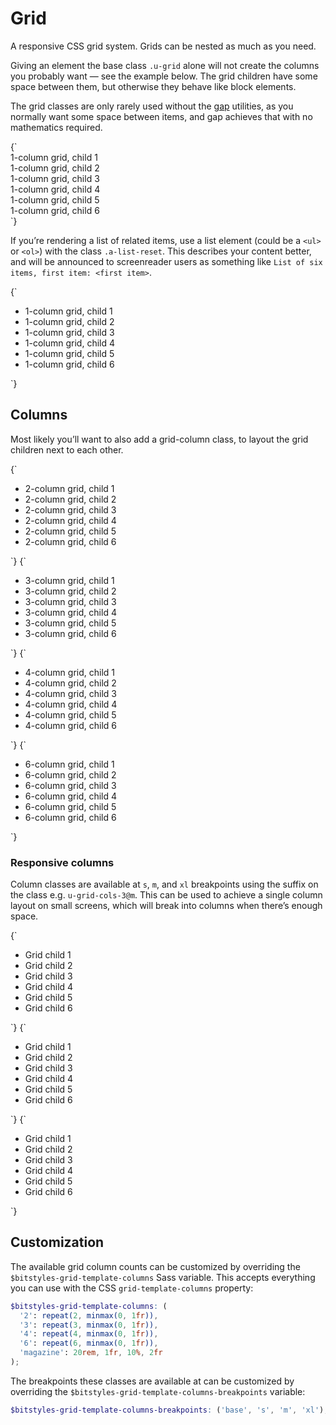 
<Meta title="Utilities/grid-cols" />

# Grid

A responsive CSS grid system. Grids can be nested as much as you need.

Giving an element the base class `.u-grid` alone will not create the columns you probably want — see the example below. The grid children have some space between them, but otherwise they behave like block elements.

The grid classes are only rarely used without the [gap](/docs/utilities-gap--u-gap-m) utilities, as you normally want some space between items, and gap achieves that with no mathematics required.

<Canvas>
  <Story name="u-grid">
    {`
      <div class="u-grid u-gap-m u-padding-m u-bg--gray-10">
        <div class="u-bg--background u-padding-m a-card">1-column grid, child 1</div>
        <div class="u-bg--background u-padding-m a-card">1-column grid, child 2</div>
        <div class="u-bg--background u-padding-m a-card">1-column grid, child 3</div>
        <div class="u-bg--background u-padding-m a-card">1-column grid, child 4</div>
        <div class="u-bg--background u-padding-m a-card">1-column grid, child 5</div>
        <div class="u-bg--background u-padding-m a-card">1-column grid, child 6</div>
      </div>
    `}
  </Story>
</Canvas>

If you’re rendering a list of related items, use a list element (could be a `<ul>` or `<ol>`) with the class `.a-list-reset`. This describes your content better, and will be announced to screenreader users as something like `List of six items, first item: <first item>`.

<Canvas>
  <Story name="u-grid (list)">
    {`
      <ul class="u-grid u-gap-m a-list-reset u-padding-m u-bg--gray-10">
        <li class="u-bg--background u-padding-m a-card">1-column grid, child 1</li>
        <li class="u-bg--background u-padding-m a-card">1-column grid, child 2</li>
        <li class="u-bg--background u-padding-m a-card">1-column grid, child 3</li>
        <li class="u-bg--background u-padding-m a-card">1-column grid, child 4</li>
        <li class="u-bg--background u-padding-m a-card">1-column grid, child 5</li>
        <li class="u-bg--background u-padding-m a-card">1-column grid, child 6</li>
      </ul>
    `}
  </Story>
</Canvas>

## Columns

Most likely you’ll want to also add a grid-column class, to layout the grid children next to each other.

<Canvas isColumn>
  <Story name="u-grid-cols-2">
    {`
      <ul class="u-grid u-gap-m u-grid-cols-2 u-padding-m u-bg--gray-10 a-list-reset">
        <li class="u-bg--background u-padding-m a-card">2-column grid, child 1</li>
        <li class="u-bg--background u-padding-m a-card">2-column grid, child 2</li>
        <li class="u-bg--background u-padding-m a-card">2-column grid, child 3</li>
        <li class="u-bg--background u-padding-m a-card">2-column grid, child 4</li>
        <li class="u-bg--background u-padding-m a-card">2-column grid, child 5</li>
        <li class="u-bg--background u-padding-m a-card">2-column grid, child 6</li>
      </ul>
    `}
  </Story>
  <Story name="u-grid-cols-3">
    {`
      <ul class="u-grid u-gap-m u-grid-cols-3 u-padding-m u-bg--gray-10 a-list-reset">
        <li class="u-bg--background u-padding-m a-card">3-column grid, child 1</li>
        <li class="u-bg--background u-padding-m a-card">3-column grid, child 2</li>
        <li class="u-bg--background u-padding-m a-card">3-column grid, child 3</li>
        <li class="u-bg--background u-padding-m a-card">3-column grid, child 4</li>
        <li class="u-bg--background u-padding-m a-card">3-column grid, child 5</li>
        <li class="u-bg--background u-padding-m a-card">3-column grid, child 6</li>
      </ul>
    `}
  </Story>
  <Story name="u-grid-cols-4">
    {`
      <ul class="u-grid u-gap-m u-grid-cols-4 u-padding-m u-bg--gray-10 a-list-reset">
        <li class="u-bg--background u-padding-m a-card">4-column grid, child 1</li>
        <li class="u-bg--background u-padding-m a-card">4-column grid, child 2</li>
        <li class="u-bg--background u-padding-m a-card">4-column grid, child 3</li>
        <li class="u-bg--background u-padding-m a-card">4-column grid, child 4</li>
        <li class="u-bg--background u-padding-m a-card">4-column grid, child 5</li>
        <li class="u-bg--background u-padding-m a-card">4-column grid, child 6</li>
      </ul>
    `}
  </Story>
  <Story name="u-grid-cols-6">
    {`
      <ul class="u-grid u-gap-m u-grid-cols-6 u-padding-m u-bg--gray-10 a-list-reset">
        <li class="u-bg--background u-padding-m a-card">6-column grid, child 1</li>
        <li class="u-bg--background u-padding-m a-card">6-column grid, child 2</li>
        <li class="u-bg--background u-padding-m a-card">6-column grid, child 3</li>
        <li class="u-bg--background u-padding-m a-card">6-column grid, child 4</li>
        <li class="u-bg--background u-padding-m a-card">6-column grid, child 5</li>
        <li class="u-bg--background u-padding-m a-card">6-column grid, child 6</li>
      </ul>
    `}
  </Story>
</Canvas>

### Responsive columns

Column classes are available at `s`, `m`, and `xl` breakpoints using the suffix on the class e.g. `u-grid-cols-3@m`. This can be used to achieve a single column layout on small screens, which will break into columns when there’s enough space.

<Canvas isColumn>
  <Story name="u-grid-cols-3@s">
    {`
      <ul class="u-grid u-gap-m u-grid-cols-3@s u-padding-m u-bg--gray-10 a-list-reset">
        <li class="u-bg--background u-padding-m a-card">Grid child 1</li>
        <li class="u-bg--background u-padding-m a-card">Grid child 2</li>
        <li class="u-bg--background u-padding-m a-card">Grid child 3</li>
        <li class="u-bg--background u-padding-m a-card">Grid child 4</li>
        <li class="u-bg--background u-padding-m a-card">Grid child 5</li>
        <li class="u-bg--background u-padding-m a-card">Grid child 6</li>
      </ul>
    `}
  </Story>
  <Story name="u-grid-cols-3@m">
    {`
      <ul class="u-grid u-gap-m u-grid-cols-3@m u-padding-m u-bg--gray-10 a-list-reset">
        <li class="u-bg--background u-padding-m a-card">Grid child 1</li>
        <li class="u-bg--background u-padding-m a-card">Grid child 2</li>
        <li class="u-bg--background u-padding-m a-card">Grid child 3</li>
        <li class="u-bg--background u-padding-m a-card">Grid child 4</li>
        <li class="u-bg--background u-padding-m a-card">Grid child 5</li>
        <li class="u-bg--background u-padding-m a-card">Grid child 6</li>
      </ul>
    `}
  </Story>
  <Story name="u-grid-cols-3@xl">
    {`
      <ul class="u-grid u-gap-m u-grid-cols-3@m u-padding-m u-bg--gray-10 a-list-reset">
        <li class="u-bg--background u-padding-m a-card">Grid child 1</li>
        <li class="u-bg--background u-padding-m a-card">Grid child 2</li>
        <li class="u-bg--background u-padding-m a-card">Grid child 3</li>
        <li class="u-bg--background u-padding-m a-card">Grid child 4</li>
        <li class="u-bg--background u-padding-m a-card">Grid child 5</li>
        <li class="u-bg--background u-padding-m a-card">Grid child 6</li>
      </ul>
    `}
  </Story>
</Canvas>

## Customization

The available grid column counts can be customized by overriding the `$bitstyles-grid-template-columns` Sass variable. This accepts everything you can use with the CSS `grid-template-columns` property:

```scss
$bitstyles-grid-template-columns: (
  '2': repeat(2, minmax(0, 1fr)),
  '3': repeat(3, minmax(0, 1fr)),
  '4': repeat(4, minmax(0, 1fr)),
  '6': repeat(6, minmax(0, 1fr)),
  'magazine': 20rem, 1fr, 10%, 2fr
);
```

The breakpoints these classes are available at can be customized by overriding the `$bitstyles-grid-template-columns-breakpoints` variable:

```scss
$bitstyles-grid-template-columns-breakpoints: ('base', 's', 'm', 'xl');
```
